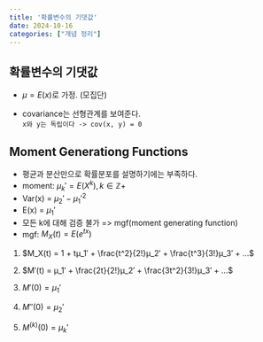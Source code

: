 ```yaml
---
title: '확률변수의 기댓값'
date: 2024-10-16
categories: ["개념 정리"]
---
```


## 확률변수의 기댓값

- $μ = E(x)$로 가정. (모집단)

- covariance는 선형관계를 보여준다.  
  `x와 y는 독립이다 -> cov(x, y) = 0`


## Moment Generationg Functions

- 평균과 분산만으로 확률분포를 설명하기에는 부족하다.  
- moment: $μ_k′ = E(X^k), k ∈ ℤ+$
- Var(x) = $μ_2′ - μ_1′^2$
- E(x) = $μ_1′$
- 모든 k에 대해 검증 불가 => mgf(moment generating function)
- mgf: $M_X(t) = E(e^{tx})$
1. $M_X(t) = 1 + tμ_1′ + \frac{t^2}{2!}μ_2′ + \frac{t^3}{3!}μ_3′ + ...$

2. $M′(t) = μ_1′ + \frac{2t}{2!}μ_2′ + \frac{3t^2}{3!}μ_3′ + ...$

3. $M′(0) = μ_1′$

4. $M′′(0) = μ_2′$

5. $M^{(k)}(0) = μ_k′$
